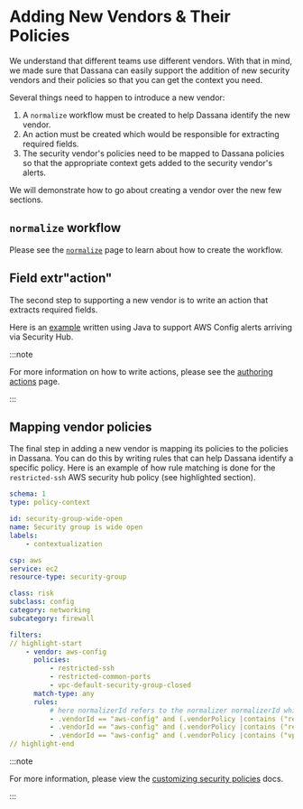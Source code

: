 # Adding New Vendors & Their Policies

We understand that different teams use different vendors. With that in mind, we made sure that Dassana can easily support the addition of new security vendors and their policies so that you can get the context you need.

Several things need to happen to introduce a new vendor:

1. A `normalize` workflow must be created to help Dassana identify the new vendor.
2. An action must be created which would be responsible for extracting required fields.
3. The security vendor's policies need to be mapped to Dassana policies so that the appropriate context gets added to the security vendor's alerts.

We will demonstrate how to go about creating a vendor over the new few sections.

## `normalize` workflow

Please see the [`normalize`](../workflow-authoring/normalize) page to learn about how to create the workflow.

## Field extr"action"

The second step to supporting a new vendor is to write an action that extracts required fields.

Here is an [example](https://github.com/dassana-io/dassana/tree/main/content/actions/security-hub-normalizer) written using Java to support AWS Config alerts arriving via Security Hub.

<!-- Here is an [example](https://github.com/dassana-io/dassana/tree/main/content/actions/prisma-cloud-normalizer) written using Python to support Prisma Cloud alerts. -->

:::note

For more information on how to write actions, please see the [authoring actions](../action-authoring/action) page.

:::

## Mapping vendor policies

The final step in adding a new vendor is mapping its policies to the policies in Dassana. You can do this by writing rules that can help Dassana identify a specific policy. Here is an example of how rule matching is done for the `restricted-ssh` AWS security hub policy (see highlighted section).

```yaml title="content/workflows/csp/aws/service/ec2/resources/security-group/policy-context/sg-is-wide-open.yaml"
schema: 1
type: policy-context

id: security-group-wide-open
name: Security group is wide open
labels:
    - contextualization

csp: aws
service: ec2
resource-type: security-group

class: risk
subclass: config
category: networking
subcategory: firewall

filters:
// highlight-start
    - vendor: aws-config
      policies:
          - restricted-ssh
          - restricted-common-ports
          - vpc-default-security-group-closed
      match-type: any
      rules:
          # here normalizerId refers to the normalizer normalizerId which normalized the alert
          - .vendorId == "aws-config" and (.vendorPolicy |contains ("restricted-ssh") )
          - .vendorId == "aws-config" and (.vendorPolicy |contains ("restricted-common-ports"))
          - .vendorId == "aws-config" and (.vendorPolicy |contains ("vpc-default-security-group-closed"))
// highlight-end
```

:::note

For more information, please view the [customizing security policies](../workflow-authoring/policy-context#vendors) docs.

:::
